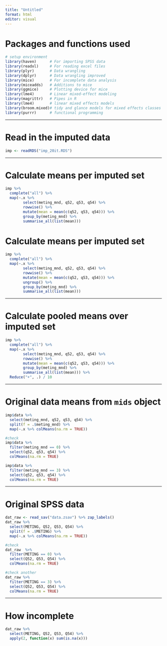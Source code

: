 ```yaml
---
title: "Untitled"
format: html
editor: visual
---
```


# Packages and functions used
```r
# setup environment
library(haven)      # For importing SPSS data
library(readxl)     # For reading excel files
library(plyr)       # Data wrangling
library(dplyr)      # Data wrangling improved
library(mice)       # For incomplete data analysis
library(miceadds)   # Additions to mice
library(ggmice)     # Plotting device for mice
library(lme4)       # Linear mixed-effect modeling
library(magrittr)   # Pipes in R
library(lme4)       # linear mixed effects models
library(broom.mixed)# tidy and glance models for mixed effects classes
library(purrr)      # functional programming
```

---

# Read in the imputed data
```r
imp <- readRDS("imp_20it.RDS")
```

---

# Calculate means per imputed set
```r
imp %>% 
  complete("all") %>% 
  map(~.x %>% 
        select(meting_mnd, q52, q53, q54) %>% 
        rowwise() %>% 
        mutate(mean = mean(c(q52, q53, q54))) %>% 
        group_by(meting_mnd) %>% 
        summarise_all(list(mean)))
```

# Calculate means per imputed set
```r
imp %>% 
  complete("all") %>% 
  map(~.x %>% 
        select(meting_mnd, q52, q53, q54) %>% 
        rowwise() %>% 
        mutate(mean = mean(c(q52, q53, q54))) %>% 
        ungroup() %>% 
        group_by(meting_mnd) %>% 
        summarise_all(list(mean)))
```

--- 

# Calculate pooled means over imputed set
```r
imp %>% 
  complete("all") %>% 
  map(~.x %>% 
        select(meting_mnd, q52, q53, q54) %>% 
        rowwise() %>% 
        mutate(mean = mean(c(q52, q53, q54))) %>% 
        group_by(meting_mnd) %>% 
        summarise_all(list(mean))) %>% 
  Reduce("+", .) / 10
```

---

# Original data means from `mids` object
```r
imp$data %>% 
  select(meting_mnd, q52, q53, q54) %>% 
  split(f = .$meting_mnd) %>% 
  map(~.x %>% colMeans(na.rm = TRUE))

#check
imp$data %>% 
  filter(meting_mnd == 0) %>% 
  select(q52, q53, q54) %>% 
  colMeans(na.rm = TRUE)

imp$data %>% 
  filter(meting_mnd == 3) %>% 
  select(q52, q53, q54) %>% 
  colMeans(na.rm = TRUE)
```

---

# Original SPSS data
```r
dat_raw <- read_sav("data.zsav") %>% zap_labels()
dat_raw %>% 
  select(METING, Q52, Q53, Q54) %>% 
  split(f = .$METING) %>% 
  map(~.x %>% colMeans(na.rm = TRUE))

#check
dat_raw  %>% 
  filter(METING == 0) %>% 
  select(Q52, Q53, Q54) %>% 
  colMeans(na.rm = TRUE)

#check another
dat_raw %>% 
  filter(METING == 3) %>% 
  select(Q52, Q53, Q54) %>% 
  colMeans(na.rm = TRUE)
```

---

# How incomplete
```r
dat_raw %>% 
  select(METING, Q52, Q53, Q54) %>% 
  apply(2, function(x) sum(is.na(x)))
```



